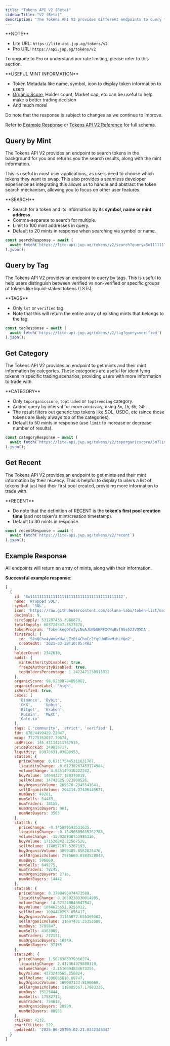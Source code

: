 ```yaml
---
title: "Tokens API V2 (Beta)"
sidebarTitle: "V2 (Beta)"
description: "The Tokens API V2 provides different endpoints to query for mint information in specific searches, tags or categories."
---
```


<Info>
  **NOTE**

  * Lite URL: `https://lite-api.jup.ag/tokens/v2`
  * Pro URL: `https://api.jup.ag/tokens/v2`

  To upgrade to Pro or understand our rate limiting, please refer to this section.

  <CardGroup>
    <Card title="API Key Setup" href="/portal/setup" icon="key" horizontal/>
    <Card title="API Rate Limit" href="/portal/rate-limit" icon="gauge" horizontal/>
  </CardGroup>
</Info>

<Tip>
  **USEFUL MINT INFORMATION**

  * Token Metadata like name, symbol, icon to display token information to users
  * [Organic Score](/docs/tokens/organic-score), Holder count, Market cap, etc can be useful to help make a better trading decision
  * And much more!

  Do note that the response is subject to changes as we continue to improve.

  Refer to [Example Response](#example-response) or [Tokens API V2 Reference](/api-reference/tokens/v2) for full schema.
</Tip>

## Query by Mint

The Tokens API V2 provides an endpoint to search tokens in the background for you and returns you the search results, along with the mint information.

This is useful in most user applications, as users need to choose which tokens they want to swap. This also provides a seamless developer experience as integrating this allows us to handle and abstract the token search mechanism, allowing you to focus on other user features.

<Tip>
  **SEARCH**

  * Search for a token and its information by its **symbol, name or mint address**.
  * Comma-separate to search for multiple.
  * Limit to 100 mint addresses in query.
  * Default to 20 mints in response when searching via symbol or name.
</Tip>

```js
const searchResponse = await (
  await fetch(`https://lite-api.jup.ag/tokens/v2/search?query=So11111111111111111111111111111111111111112`)
).json();
```

## Query by Tag

The Tokens API V2 provides an endpoint to query by tags. This is useful to help users distinguish between verified vs non-verified or specific groups of tokens like liquid-staked tokens (LSTs).

<Tip>
  **TAGS**

  * Only `lst` or `verified` tag.
  * Note that this will return the entire array of existing mints that belongs to the tag.
</Tip>

```js
const tagResponse = await (
  await fetch(`https://lite-api.jup.ag/tokens/v2/tag?query=verified`)
).json();
```

## Get Category

The Tokens API V2 provides an endpoint to get mints and their mint information by categories. These categories are useful for identifying tokens in specific trading scenarios, providing users with more information to trade with.

<Tip>
  **CATEGORY**

  * Only `toporganicscore`, `toptraded` or `toptrending` category.
  * Added query by interval for more accuracy, using `5m`, `1h`, `6h`, `24h`.
  * The result filters out generic top tokens like SOL, USDC, etc (since those tokens are likely always top of the categories).
  * Default to 50 mints in response (use `limit` to increase or decrease number of results).
</Tip>

```js
const categoryResponse = await (
  await fetch(`https://lite-api.jup.ag/tokens/v2/toporganicscore/5m?limit=100`)
).json();
```

## Get Recent

The Tokens API V2 provides an endpoint to get mints and their mint information by their recency. This is helpful to display to users a list of tokens that just had their first pool created, providing more information to trade with.

<Tip>
  **RECENT**

  * Do note that the definition of RECENT is the **token's first pool creation time** (and not token's mint/creation timestamp).
  * Default to 30 mints in response.
</Tip>

```js
const recentResponse = await (
  await fetch(`https://lite-api.jup.ag/tokens/v2/recent`)
).json();
```

## Example Response

All endpoints will return an array of mints, along with their information.

**Successful example response:**

```js expandable
[
  {
    id: 'So11111111111111111111111111111111111111112',
    name: 'Wrapped SOL',
    symbol: 'SOL',
    icon: 'https://raw.githubusercontent.com/solana-labs/token-list/main/assets/mainnet/So11111111111111111111111111111111111111112/logo.png',
    decimals: 9,
    circSupply: 531207433.3986673,
    totalSupply: 603724547.3627878,
    tokenProgram: 'TokenkegQfeZyiNwAJbNbGKPFXCWuBvf9Ss623VQ5DA',
    firstPool: {
      id: '58oQChx4yWmvKdwLLZzBi4ChoCc2fqCUWBkwMihLYQo2',
      createdAt: '2021-03-29T10:05:48Z'
    },
    holderCount: 2342610,
    audit: {
      mintAuthorityDisabled: true,
      freezeAuthorityDisabled: true,
      topHoldersPercentage: 1.2422471238911812
    },
    organicScore: 98.92390784896082,
    organicScoreLabel: 'high',
    isVerified: true,
    cexes: [
      'Binance', 'Bybit',
      'OKX',     'Upbit',
      'Bitget',  'Kraken',
      'KuCoin',  'MEXC',
      'Gate.io'
    ],
    tags: [ 'community', 'strict', 'verified' ],
    fdv: 87824499429.22047,
    mcap: 77275352037.79674,
    usdPrice: 145.47114211747515,
    priceBlockId: 349038717,
    liquidity: 89970631.83880953,
    stats5m: {
      priceChange: 0.021175445311831707,
      liquidityChange: -0.01230267453174984,
      volumeChange: 4.855149318222242,
      buyVolume: 14644327.188370818,
      sellVolume: 14743625.023908526,
      buyOrganicVolume: 269570.2345543641,
      sellOrganicVolume: 204114.37436445671,
      numBuys: 49281,
      numSells: 54483,
      numTraders: 18155,
      numOrganicBuyers: 981,
      numNetBuyers: 3503
    },
    stats1h: {
      priceChange: -0.145099593531635,
      liquidityChange: -0.13450589635262783,
      volumeChange: -15.928930753985316,
      buyVolume: 171520842.22567528,
      sellVolume: 174057197.5207193,
      buyOrganicVolume: 3099405.8562825476,
      sellOrganicVolume: 2975660.0383528043,
      numBuys: 586069,
      numSells: 649275,
      numTraders: 78145,
      numOrganicBuyers: 2716,
      numNetBuyers: 14442
    },
    stats6h: {
      priceChange: 0.3790495974473589,
      liquidityChange: 0.1659230330014905,
      volumeChange: 14.571340846647542,
      buyVolume: 1084625651.9256022,
      sellVolume: 1094488293.656417,
      buyOrganicVolume: 31145072.655369382,
      sellOrganicVolume: 31647431.25353508,
      numBuys: 3789847,
      numSells: 4363909,
      numTraders: 272131,
      numOrganicBuyers: 10849,
      numNetBuyers: 37155
    },
    stats24h: {
      priceChange: 1.5076363979360274,
      liquidityChange: 2.417364079880319,
      volumeChange: -2.1516094834673254,
      buyVolume: 4273248565.256824,
      sellVolume: 4306065610.69747,
      buyOrganicVolume: 109007133.8196669,
      sellOrganicVolume: 118085567.17983335,
      numBuys: 15125444,
      numSells: 17582713,
      numTraders: 754618,
      numOrganicBuyers: 28590,
      numNetBuyers: 80961
    },
    ctLikes: 4232,
    smartCtLikes: 522,
    updatedAt: '2025-06-25T05:02:21.034234634Z'
  }
]
```
